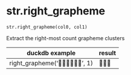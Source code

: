 # str.right_grapheme { #duckops.str.right_grapheme }

`str.right_grapheme(col0, col1)`

Extract the right-most count grapheme clusters

| duckdb example | result |
| -------------- | ------ |
| right_grapheme('🤦🏼‍♂️🤦🏽‍♀️', 1) | 🤦🏽‍♀️ |
